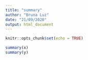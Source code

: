 ```yaml
---
title: "summary"
author: "Bruna Luz"
date: "21/09/2020"
output: html_document
---
```


```r
knitr::opts_chunk$set(echo = TRUE)
```

```r
summary(x)
summary(y)
```


